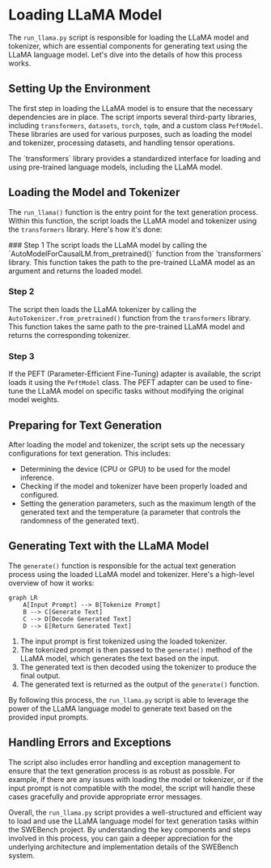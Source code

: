 
# Loading LLaMA Model

The `run_llama.py` script is responsible for loading the LLaMA model and tokenizer, which are essential components for generating text using the LLaMA language model. Let's dive into the details of how this process works.

## Setting Up the Environment

The first step in loading the LLaMA model is to ensure that the necessary dependencies are in place. The script imports several third-party libraries, including `transformers`, `datasets`, `torch`, `tqdm`, and a custom class `PeftModel`. These libraries are used for various purposes, such as loading the model and tokenizer, processing datasets, and handling tensor operations.

<Callout type="info">
The `transformers` library provides a standardized interface for loading and using pre-trained language models, including the LLaMA model.
</Callout>

## Loading the Model and Tokenizer

The `run_llama()` function is the entry point for the text generation process. Within this function, the script loads the LLaMA model and tokenizer using the `transformers` library. Here's how it's done:

<Steps>
### Step 1
The script loads the LLaMA model by calling the `AutoModelForCausalLM.from_pretrained()` function from the `transformers` library. This function takes the path to the pre-trained LLaMA model as an argument and returns the loaded model.

### Step 2
The script then loads the LLaMA tokenizer by calling the `AutoTokenizer.from_pretrained()` function from the `transformers` library. This function takes the same path to the pre-trained LLaMA model and returns the corresponding tokenizer.

### Step 3
If the PEFT (Parameter-Efficient Fine-Tuning) adapter is available, the script loads it using the `PeftModel` class. The PEFT adapter can be used to fine-tune the LLaMA model on specific tasks without modifying the original model weights.
</Steps>

## Preparing for Text Generation

After loading the model and tokenizer, the script sets up the necessary configurations for text generation. This includes:

- Determining the device (CPU or GPU) to be used for the model inference.
- Checking if the model and tokenizer have been properly loaded and configured.
- Setting the generation parameters, such as the maximum length of the generated text and the temperature (a parameter that controls the randomness of the generated text).

## Generating Text with the LLaMA Model

The `generate()` function is responsible for the actual text generation process using the loaded LLaMA model and tokenizer. Here's a high-level overview of how it works:

```mermaid
graph LR
    A[Input Prompt] --> B[Tokenize Prompt]
    B --> C[Generate Text]
    C --> D[Decode Generated Text]
    D --> E[Return Generated Text]
```

1. The input prompt is first tokenized using the loaded tokenizer.
2. The tokenized prompt is then passed to the `generate()` method of the LLaMA model, which generates the text based on the input.
3. The generated text is then decoded using the tokenizer to produce the final output.
4. The generated text is returned as the output of the `generate()` function.

By following this process, the `run_llama.py` script is able to leverage the power of the LLaMA language model to generate text based on the provided input prompts.

## Handling Errors and Exceptions

The script also includes error handling and exception management to ensure that the text generation process is as robust as possible. For example, if there are any issues with loading the model or tokenizer, or if the input prompt is not compatible with the model, the script will handle these cases gracefully and provide appropriate error messages.

Overall, the `run_llama.py` script provides a well-structured and efficient way to load and use the LLaMA language model for text generation tasks within the SWEBench project. By understanding the key components and steps involved in this process, you can gain a deeper appreciation for the underlying architecture and implementation details of the SWEBench system.